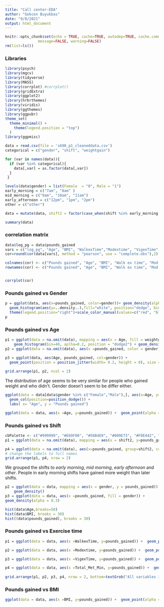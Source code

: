 ---
title: "Call center-EDA"
author: "Gokcen Buyukbas"
date: "9/8/2021"
output: html_document
---

```{r setup, include=FALSE, message=FALSE, echo=FALSE}
knitr::opts_chunk$set(echo = TRUE, cache=TRUE, autodep=TRUE, cache.comments=FALSE,
               message=FALSE, warning=FALSE)
rm(list=ls())
```

### Libraries
```{r, message=FALSE, echo=FALSE, warning=FALSE}
library(psych)
library(mgcv)
library(tidyverse)
library(MASS)
library(corrplot) #corrplot()
library(gridExtra)
library(ggplot2)
library(hrbrthemes)
library(viridis)
library(ggthemes)
library(ggpubr)
theme_set(
  theme_minimal() +
    theme(legend.position = "top")
  )
library(ggpmisc)
```

```{r}
data = read.csv(file = 's690_p1_cleaneddata.csv')
categorical = c("gender", "shift", "weightgain")

for (var in names(data)){
  if (var %in% categorical){
    data[,var] = as.factor(data[,var])
  }
 }

levels(data$gender) = list(Female  = "0", Male = "1")
early_morning = c("7am", "8am" )
mid_morning = c("9am", "10am", "11am")
early_afternoon = c("12pm", "1pm", "2pm")
other = c("other")

data = mutate(data, shift2 = factor(case_when(shift %in% early_morning ~ "early_morning", shift %in% mid_morning ~ "mid_morning", shift %in% early_afternoon ~ "early_afternoon", shift %in% other ~ "other")))

summary(data)
```

### correlation matrix
```{r}
data$log_pg = data$pounds_gained
vars = c("log_pg", "Age", "BMI", "WalkexTime","Modextime", "VigexTime", "Total_Met_Min")
cor=round(cor(data[vars], method = "pearson", use = "complete.obs"),2)

colnames(cor) <- c("Pounds gained", "Age", "BMI", "Walk ex time", "Mod ex time", "Vig ex time", "Total met ex")
rownames(cor) <- c("Pounds gained", "Age", "BMI", "Walk ex time", "Mod ex time", "Vig ex time", "Total met ex")


corrplot(cor)
```
### Pounds gained vs Gender
```{r}
p = ggplot(data, aes(x=pounds_gained, color=gender))+ geom_density(alpha=0.4) +
  geom_histogram(aes(y=..density..),fill="white", position="dodge", bins = 40, alpha=0.5)+ 
  theme(legend.position="right")+scale_color_manual(values=c("red", "blue")) +xlab("Pounds gained") + ylab("Density") + ylim(0,0.24)
p
```


### Pounds gained vs Age 
```{r}
p1 = ggplot(data = na.omit(data), mapping = aes(x = Age, fill = weightgain)) +
    geom_histogram(bin=40, aplha=0.2, position = "dodge2") + geom_density(alpha=.5)+ scale_color_brewer(palette="Accent") + theme_minimal() +scale_x_log10()+xlab("Age") +ylab("Count")
p2 = ggplot(data = na.omit(data), aes(x =pounds_gained, color = gender)) + geom_density(alpha=0.4) +xlab("Pounds gained") +ylab("Density")

p3 = ggplot(data, aes(Age, pounds_gained, col=gender)) +
  geom_point(position = position_jitter(width= 0.2, height = 0), size = 2)
  
grid.arrange(p1, p2, ncol = 2)
```
The distribution of age seems to be very similar for people who gained weight and who didn't. Gender doesn't seem to be differ either.

```{r}
ggplot(data = data[data$gender %in% c("Female","Male"),], aes(x=Age, y=pounds_gained, fill=gender)) + 
  geom_col(position=position_dodge()) + 
  labs( x= "Age", y = "Pounds gained")
```
```{r}
ggplot(data = data, aes(x =Age, y=pounds_gained)) +  geom_point(alpha = 0.5) + labs(x="Age", y = "Log(Pounds gained)") +scale_y_log10()
```


### Pounds gained vs Shift
```{r}
cbPalette <- c("#999999", "#E69F00", "#56B4E9", "#009E73", "#F0E442", "#0072B2", "#D55E00", "#CC79A7")
p1 = ggplot(data = na.omit(data), mapping = aes(x = shift2, y=pounds_gained, fill = gender)) + geom_boxplot( alpha=.4) +scale_y_log10() +xlab("Shift") +ylab("Pound gained")+  scale_color_manual(values = c("red", "blue"))

p4 = ggplot(data = na.omit(data), aes(x=pounds_gained, group=shift2, color=shift2)) + geom_density(adjust=1.5, alpha=.4) +scale_x_log10() +ylab("Density") +xlab("Pounds gained")+ scale_color_manual(values = c("red", "blue", "orange", "magenta"))
# change the labels to full names
grid.arrange(p1, p4, nrow = 2)
```

We grouped the shifts to *early morning*, *mid morning*, *early afternoon* and *other*.
People in early morning shifts have gained more weight than later shifts. 

```{r}
p2 = ggplot(data = data, mapping = aes(x = gender, y = pounds_gained)) +
    geom_density()
p3 = ggplot(data = data, aes(x =pounds_gained, fill = gender)) + 
geom_density(alpha = 0.3)
```


```{r}
hist(data$Age,breaks=50)
hist(data$BMI, breaks = 30)
hist((data$pounds_gained), breaks = 30)
```

### Pounds gained vs Exercise time
```{r}
p1 = ggplot(data = data, aes(x =WalkexTime, y=pounds_gained)) +  geom_point(alpha = 0.5) +scale_x_log10()+scale_y_log10() + labs(x="Walking exercise time", y = "Pounds gained")

p2 = ggplot(data = data, aes(x =Modextime, y=pounds_gained)) +  geom_point(alpha = 0.5) +scale_x_log10()+scale_y_log10()  + labs(x="Moderate exercise time", y = "Pounds gained")

p3 = ggplot(data = data, aes(x =VigexTime, y=pounds_gained)) +  geom_point(alpha = 0.5) +scale_x_log10() +scale_y_log10() + labs(x="Vigorous exercise time", y = "Pounds gained")

p4 = ggplot(data = data, aes(x =Total_Met_Min, y=pounds_gained)) +  geom_point(alpha = 0.5) +scale_x_log10() +scale_y_log10() + labs(x="Total exercise time", y = "Pounds gained")
      
grid.arrange(p1, p2, p3, p4, nrow = 2, bottom=textGrob("All variables in logaritmic scale"))
```

### Pounds gained vs BMI 
```{r}
ggplot(data = data, aes(x =BMI, y=pounds_gained)) +  geom_point(alpha = 0.5) + labs(x="BMI", y = "Log(Pounds gained)") +scale_y_log10()
      
```

